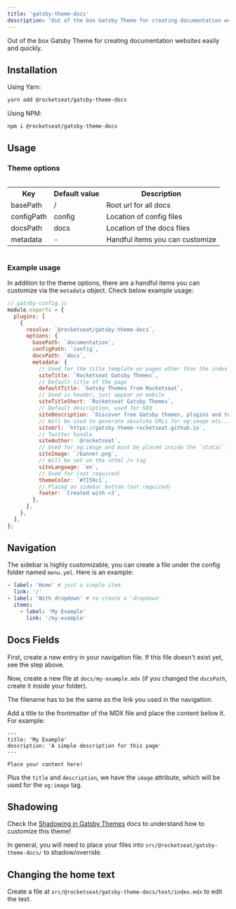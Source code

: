 ```yaml
---
title: 'gatsby-theme-docs'
description: 'Out of the box Gatsby Theme for creating documentation websites easily and quickly.'
---
```


Out of the box Gatsby Theme for creating documentation websites easily and quickly.

## Installation

Using Yarn:

```sh
yarn add @rocketseat/gatsby-theme-docs
```

Using NPM:

```sh
npm i @rocketseat/gatsby-theme-docs
```

## Usage

### Theme options

<div style="overflow-x:auto;">
  <table>
    <tr>
      <th>Key</th>
      <th>Default value</th>
      <th>Description</th>
    </tr>
    <tr>
      <td>basePath</td>
      <td>/</td>
      <td>Root url for all docs</td>
    </tr>
    <tr>
      <td>configPath</td>
      <td>config</td>
      <td>Location of config files</td>
    </tr>
    <tr>
      <td>docsPath</td>
      <td>docs</td>
      <td>Location of the docs files</td>
    </tr>
    <tr>
      <td>metadata</td>
      <td>-</td>
      <td>Handful items you can customize</td>
    </tr>
  </table>
</div>

### Example usage

In addition to the theme options, there are a handful items you can customize via the `metadata` object. Check below example usage:

```js
// gatsby-config.js
module.exports = {
  plugins: [
    {
      resolve: `@rocketseat/gatsby-theme-docs`,
      options: {
        basePath: `documentation`,
        configPath: `config`,
        docsPath: `docs`,
        metadata: {
          // Used for the title template on pages other than the index site
          siteTitle: `Rocketseat Gatsby Themes`,
          // Default title of the page
          defaultTitle: `Gatsby Themes from Rocketseat`,
          // Used in header, just appear on mobile
          siteTitleShort: `Rocketseat Gatsby Themes`,
          // Default description, used for SEO
          siteDescription: `Discover free Gatsby themes, plugins and templates created with love by Rocketseat.`,
          // Will be used to generate absolute URLs for og:image etc...
          siteUrl: `https://gatsby-theme-rocketseat.github.io`,
          // Twitter handle
          siteAuthor: `@rocketseat`,
          // Used for og:image and must be placed inside the `static` folder
          siteImage: `/banner.png`,
          // Will be set on the <html /> tag
          siteLanguage: `en`,
          // Used for (not required)
          themeColor: `#7159c1`,
          // Placed on sidebar bottom (not required)
          footer: `Created with <3`,
        },
      },
    },
  ],
};
```

## Navigation

The sidebar is highly customizable, you can create a file under the config folder named `menu.yml`. Here is an example:

```yml
- label: 'Home' # just a simple item
  link: '/'
- label: 'With dropdown' # to create a 'dropdown'
  items:
    - label: 'My Example'
      link: '/my-example'
```

## Docs Fields

First, create a new entry in your navigation file. If this file doesn't exist yet, see the step above.

Now, create a new file at `docs/my-example.mdx` (if you changed the `docsPath`, create it inside your folder).

The filename has to be the same as the link you used in the navigation.

Add a title to the frontmatter of the MDX file and place the content below it. For example:

```mdx
---
title: 'My Example'
description: 'A simple description for this page'
---

Place your content here!
```

Plus the `title` and `description`, we have the `image` attribute, which will be used for the `og:image` tag.

## Shadowing

Check the [Shadowing in Gatsby Themes](https://www.gatsbyjs.org/docs/themes/shadowing/) docs to understand how to customize this theme!

In general, you will need to place your files into `src/@rocketseat/gatsby-theme-docs/` to shadow/override.

## Changing the home text

Create a file at `src/@rocketseat/gatsby-theme-docs/text/index.mdx` to edit the text.
